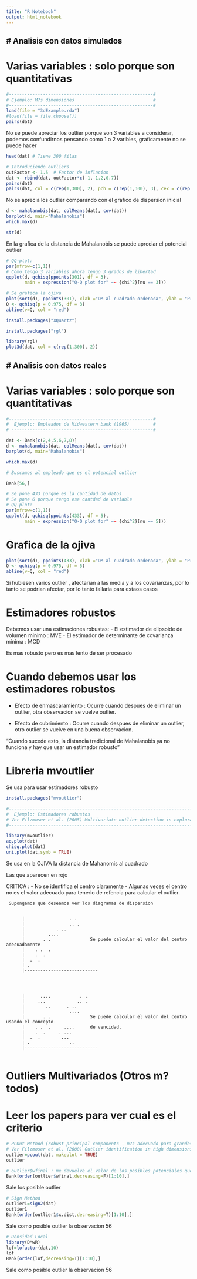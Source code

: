 ```yaml
---
title: "R Notebook"
output: html_notebook
---
```


# Analisis con datos simulados
--------------------------------
# Varias variables  : solo porque son quantitativas

```r
#-------------------------------------------------------#
# Ejemplo: M?s dimensiones                              #
#-------------------------------------------------------#
load(file = "3dExample.rda")
#load(file = file.choose())
pairs(dat)
```
No se puede apreciar los outlier porque son 3 variables a considerar, podemos confundirnos pensando como 1 o 2 varibles, graficamente no se puede hacer


```r
head(dat) # Tiene 300 filas
```

```r
# Introduciendo outliers
outFactor <- 1.5  # Factor de inflacion
dat <- rbind(dat, outFactor*c(-1,-1.2,0.7))  
pairs(dat)
pairs(dat, col = c(rep(1,300), 2), pch = c(rep(1,300), 3), cex = c(rep(1,300), 2))

```
No se aprecia los outlier comparando con el grafico de dispersion inicial

```r
d <- mahalanobis(dat, colMeans(dat), cov(dat))
barplot(d, main="Mahalanobis")
which.max(d)

```
```r
str(d)
```


En la grafica de la distancia de Mahalanobis se puede apreciar el potencial outlier
```r
# QQ-plot:
par(mfrow=c(1,1))
# Como tengo 3 variables ahora tengo 3 grados de libertad
qqplot(d, qchisq(ppoints(301), df = 3),  
       main = expression("Q-Q plot for" ~~ {chi^2}[nu == 3]))

```

```r
# Se grafica la ojiva
plot(sort(d), ppoints(301), xlab ="DM al cuadrado ordenada", ylab = "Probabilidad Acumulada")
Q <- qchisq(p = 0.975, df = 3)
abline(v=Q, col = "red")
```
```r
install.packages("XQuartz")
```

```r
install.packages("rgl")
```

```r
library(rgl)
plot3d(dat, col = c(rep(1,300), 2))
```

# Analisis con datos reales
--------------------------------
# Varias variables  : solo porque son quantitativas

```r

#-------------------------------------------------------#
#  Ejemplo: Empleados de Midwestern bank (1965)         #
# ------------------------------------------------------#

dat <- Bank[c(2,4,5,6,7,8)]
d <- mahalanobis(dat, colMeans(dat), cov(dat))
barplot(d, main="Mahalanobis")

```

```r
which.max(d)

```

```r
# Buscamos al empleado que es el potencial outlier

Bank[56,]
```

```r
# Se pone 433 porque es la cantidad de datos
# Se pone 6 porque tengo esa cantdad de variable
# QQ-plot:
par(mfrow=c(1,1))
qqplot(d, qchisq(ppoints(433), df = 5),
       main = expression("Q-Q plot for" ~~ {chi^2}[nu == 5]))


```
# Grafica de la ojiva
```r
plot(sort(d), ppoints(433), xlab ="DM al cuadrado ordenada", ylab = "Probabilidad Acumulada")
Q <- qchisq(p = 0.975, df = 5)
abline(v=Q, col = "red")
```
Si hubiesen varios outlier , afectarian a las media  y a los covarianzas, por lo tanto se podrian afectar, por lo tanto fallaria para estaos casos

# Estimadores robustos
Debemos usar una estimaciones robustas:
- El estimador de elipsoide de volumen minimo : MVE
- El estimador de determinante de covarianza minima : MCD

Es mas robusto pero es mas lento de ser procesado

# Cuando debemos usar los estimadores robustos

- Efecto de enmascaramiento : Ocurre cuando despues de eliminar un outlier, otra observacion se vuelve outlier.

- Efecto de cubrimiento : Ocurre cuando despues de eliminar un outlier, otro outlier se vuelve en una buena observacion.

"Cuando sucede esto, la distancia tradicional de Mahalanobis ya no funciona y hay que usar un estimador robusto"

# Libreria mvoutlier
Se usa para usar estimadores robusto

```r
install.packages("mvoutlier")
```


```r
#--------------------------------------------------------------------------------------- #
#  Ejemplo: Estimadores robustos                                                       #
# Ver Filzmoser et al. (2005) Multivariate outlier detection in exploration geochemistry #
#----------------------------------------------------------------------------------------#

library(mvoutlier)
aq.plot(dat)
chisq.plot(dat)
uni.plot(dat,symb = TRUE)
```
Se usa en la OJIVA la distancia de Mahanomis al cuadrado

Las que aparecen en rojo 

CRITICA : 
 - No se identifica el centro claramente
 - Algunas veces el centro no es el valor adecuado para tenerlo de refencia para calcular el outlier.
    
     Supongamos que deseamos ver los diagramas de dispersion
     
      
          |                 . .
          |                 .. .
          |            . ..
          |         ....
          |       . .               Se puede calcular el valor del centro adecuadamente
          |    . .  . 
          |    .  . 
          |  .  .
          | . 
          |----------------------------
          
            


          |      ....           . .
          |     ...            .. .
          |        ..      . ..
          |                 ....
          |       . .               Se puede calcular el valor del centro usando el concepto
          |    . .  .     ....      de vencidad.
          |    .  .     . ...
          |  .  .        ...
          | .               ..
          |----------------------------
           
 
 
#########################################################
#  Outliers Multivariados (Otros m?todos)               #
#########################################################

# Leer los papers para ver cual es el criterio 

```r
# PCOut Method (robust principal components - m?s adecuado para grandes dimensiones)
# Ver Filzmoser et al. (2008) Outlier identification in high dimensions
outlier=pcout(dat, makeplot = TRUE)
outlier 

```
```r
# outlier$wfinal : me devuelve el valor de los posibles potenciales que pueden ser outlier
Bank[order(outlier$wfinal,decreasing=F)[1:10],]
```
Sale los  posible outlier 

```r
# Sign Method
outlier1=sign2(dat)
outlier1
Bank[order(outlier1$x.dist,decreasing=T)[1:10],]
```
Sale como posible outlier la observacion 56
```r
# Densidad Local
library(DMwR)
lof=lofactor(dat,10)
lof
Bank[order(lof,decreasing=T)[1:10],]
```
Sale como posible outlier la observacion 56
